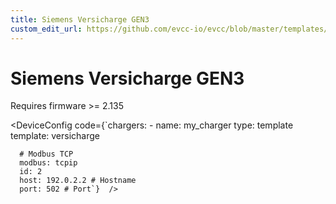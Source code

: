 ```yaml
---
title: Siemens Versicharge GEN3
custom_edit_url: https://github.com/evcc-io/evcc/blob/master/templates/definition/charger/versicharge.yaml
---
```



# Siemens Versicharge GEN3

<DeviceFeatures features="sponsorship" />

Requires firmware >= 2.135


<DeviceConfig code={`chargers:
    - name: my_charger
      type: template
      template: versicharge
      
      # Modbus TCP
      modbus: tcpip
      id: 2
      host: 192.0.2.2 # Hostname
      port: 502 # Port`}  />

<SponsorshipRequired />

